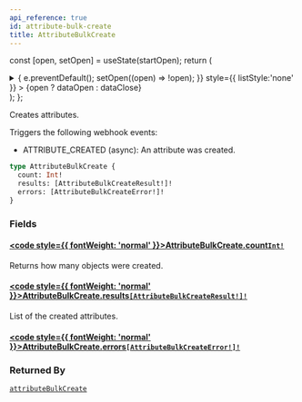 ```yaml
---
api_reference: true
id: attribute-bulk-create
title: AttributeBulkCreate
---
```






const [open, setOpen] = useState(startOpen);
return (
<details {...(open ? { open: true } : {})} className="details" style={{ border:'none', boxShadow:'none', background:'var(--ifm-background-color)' }}>
<summary
onClick={(e) => {
e.preventDefault();
setOpen((open) => !open);
}}
style={{ listStyle:'none' }} >
{open ? dataOpen : dataClose}
</summary>
{open && children}
</details>
);
};

Creates attributes.

Triggers the following webhook events:

- ATTRIBUTE_CREATED (async): An attribute was created.

```graphql
type AttributeBulkCreate {
  count: Int!
  results: [AttributeBulkCreateResult!]!
  errors: [AttributeBulkCreateError!]!
}
```

### Fields

#### [<code style={{ fontWeight: 'normal' }}>AttributeBulkCreate.<b>count</b></code>](#)<Bullet />[`Int!`](../../../api-reference/miscellaneous/scalars/int.mdx) <Badge class="badge badge--secondary" text="non-null"/> <Badge class="badge badge--secondary" text="scalar"/> <Badge class="badge badge--secondary" text="miscellaneous"/>

Returns how many objects were created.

#### [<code style={{ fontWeight: 'normal' }}>AttributeBulkCreate.<b>results</b></code>](#)<Bullet />[`[AttributeBulkCreateResult!]!`](../../../api-reference/attributes/objects/attribute-bulk-create-result.mdx) <Badge class="badge badge--secondary" text="non-null"/> <Badge class="badge badge--secondary" text="object"/> <Badge class="badge badge--secondary" text="attributes"/>

List of the created attributes.

#### [<code style={{ fontWeight: 'normal' }}>AttributeBulkCreate.<b>errors</b></code>](#)<Bullet />[`[AttributeBulkCreateError!]!`](../../../api-reference/attributes/objects/attribute-bulk-create-error.mdx) <Badge class="badge badge--secondary" text="non-null"/> <Badge class="badge badge--secondary" text="object"/> <Badge class="badge badge--secondary" text="attributes"/>

### Returned By

[`attributeBulkCreate`](../../../api-reference/attributes/mutations/attribute-bulk-create.mdx) <Badge class="badge badge--secondary" text="mutation"/>
